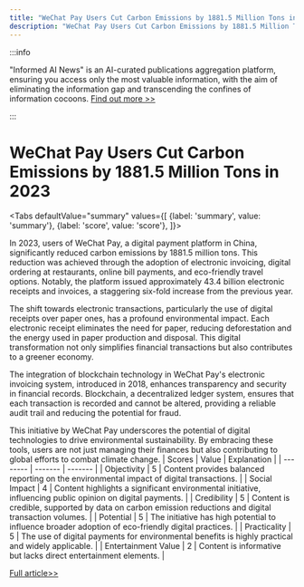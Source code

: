 ```yaml
---
title: "WeChat Pay Users Cut Carbon Emissions by 1881.5 Million Tons in 2023"
description: "WeChat Pay Users Cut Carbon Emissions by 1881.5 Million Tons in 2023"
---
```



:::info

"Informed AI News" is an AI-curated publications aggregation platform, ensuring you access only the most valuable information, with the aim of eliminating the information gap and transcending the confines of information cocoons.  [Find out more >>](/docs/guides)

:::

# WeChat Pay Users Cut Carbon Emissions by 1881.5 Million Tons in 2023


<Tabs
	defaultValue="summary"
	values={[
	{label: 'summary', value: 'summary'},
	{label: 'score', value: 'score'},
]}>
<TabItem value="summary">


In 2023, users of WeChat Pay, a digital payment platform in China, significantly reduced carbon emissions by 1881.5 million tons. This reduction was achieved through the adoption of electronic invoicing, digital ordering at restaurants, online bill payments, and eco-friendly travel options. Notably, the platform issued approximately 43.4 billion electronic receipts and invoices, a staggering six-fold increase from the previous year.

The shift towards electronic transactions, particularly the use of digital receipts over paper ones, has a profound environmental impact. Each electronic receipt eliminates the need for paper, reducing deforestation and the energy used in paper production and disposal. This digital transformation not only simplifies financial transactions but also contributes to a greener economy.

The integration of blockchain technology in WeChat Pay's electronic invoicing system, introduced in 2018, enhances transparency and security in financial records. Blockchain, a decentralized ledger system, ensures that each transaction is recorded and cannot be altered, providing a reliable audit trail and reducing the potential for fraud.

This initiative by WeChat Pay underscores the potential of digital technologies to drive environmental sustainability. By embracing these tools, users are not just managing their finances but also contributing to global efforts to combat climate change.
</TabItem>
<TabItem value="score">
	| Scores     | Value   | Explanation |
	| -------- | ------- | ------- |
	| Objectivity  | 5    | Content provides balanced reporting on the environmental impact of digital transactions.    |
	| Social Impact | 4     | Content highlights a significant environmental initiative, influencing public opinion on digital payments.    |
	| Credibility    | 5    | Content is credible, supported by data on carbon emission reductions and digital transaction volumes.    |
	| Potential    | 5    | The initiative has high potential to influence broader adoption of eco-friendly digital practices.    |
	| Practicality    | 5    | The use of digital payments for environmental benefits is highly practical and widely applicable.    |
	| Entertainment Value    | 2    | Content is informative but lacks direct entertainment elements.    |
</TabItem>
</Tabs>

[Full article>>](https://readhub.cn/topic/8aANwRCEd9y)
